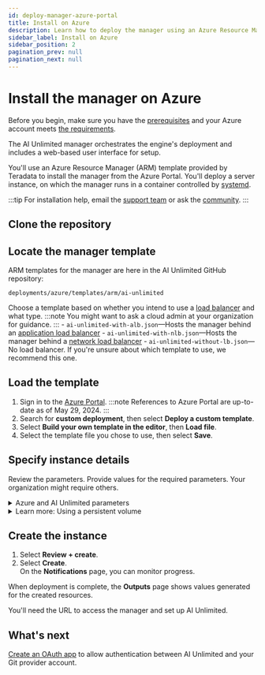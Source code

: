 ```yaml
---
id: deploy-manager-azure-portal
title: Install on Azure
description: Learn how to deploy the manager using an Azure Resource Manager (ARM) template.
sidebar_label: Install on Azure
sidebar_position: 2
pagination_prev: null
pagination_next: null
---
```


# Install the manager on Azure

Before you begin, make sure you have the [prerequisites](./index.mdx#prerequisites) and your Azure account meets [the requirements](../resources/azure-requirements.mdx).

The AI Unlimited manager orchestrates the engine's deployment and includes a web-based user interface for setup.

You'll use an Azure Resource Manager (ARM) template provided by Teradata to install the manager from the Azure Portal. You'll deploy a server instance, on which the manager runs in a container controlled by [systemd](../glossary.mdx#systemd).

:::tip
For installation help, email the <a href="mailto:aiunlimited.support@Teradata.com">support team</a> or ask the [community](https://support.teradata.com/community?id=community_forum&sys_id=b0aba91597c329d0e6d2bd8c1253affa).
:::

## Clone the repository


<MyPartial />

## Locate the manager template

ARM templates for the manager are here in the AI Unlimited GitHub repository:

`deployments/azure/templates/arm/ai-unlimited`

Choose a template based on whether you intend to use a [load balancer](../glossary.mdx#load-balancer) and what type.
:::note
You might want to ask a cloud admin at your organization for guidance.
::: - `ai-unlimited-with-alb.json`&mdash;Hosts the manager behind an [application load balancer](../glossary.mdx#application-load-balancer) - `ai-unlimited-with-nlb.json`&mdash;Hosts the manager behind a [network load balancer](../glossary.mdx#network-load-balancer) - `ai-unlimited-without-lb.json`&mdash;No load balancer. If you're unsure about which template to use, we recommend this one.

## Load the template

1. Sign in to the [Azure Portal](https://portal.azure.com).
   :::note
   References to Azure Portal are up-to-date as of May 29, 2024.
   :::
2. Search for **custom deployment**, then select **Deploy a custom template**.
3. Select **Build your own template in the editor**, then **Load file**.
4. Select the template file you chose to use, then select **Save**.

<a id="azure-parms"></a>

## Specify instance details

Review the parameters. Provide values for the required parameters. Your organization might require others.

<details>
<summary>Azure and AI Unlimited parameters</summary>

| Parameter                  | Description                                                                                                                                                                                                                                                                                                      | Notes                                                                                                                                                                                                                                                                                                                                             |
| -------------------------- | ---------------------------------------------------------------------------------------------------------------------------------------------------------------------------------------------------------------------------------------------------------------------------------------------------------------- | ------------------------------------------------------------------------------------------------------------------------------------------------------------------------------------------------------------------------------------------------------------------------------------------------------------------------------------------------- |
| Subscription               | The Azure subscription you want to use for deploying AI Unlimited.                                                                                                                                                                                                                                               | Required<br/>Default: NA <br/>This must be a pay-as-you-go account.                                                                                                                                                                                                                                                                               |
| Region                     | The region where you want to deploy AI Unlimited.                                                                                                                                                                                                                                                                | Required<br/>Default: NA<br/>Select the Azure region closest to your work location and the data resources to use with AI Unlimited.                                                                                                                                                                                                               |
| Resource Group Name        | The name of the container that groups together related AI Unlimited resources.                                                                                                                                                                                                                                   | Required<br/>Default: ai-unlimited-workspace                                                                                                                                                                                                                                                                                                      |
| AI Unlimited Name          | Unique name given to AI Unlimited.                                                                                                                                                                                                                                                                               | Required<br/>Default: NA                                                                                                                                                                                                                                                                                                                          |
| Public Key                 | The public SSH Key that you can use to connect to a VM over SSH.                                                                                                                                                                                                                                                 | Required<br/>Default: NA<br/>This value must start with “ssh-rsa”.                                                                                                                                                                                                                                                                                |
| OS Version                 | The versions of the operating systems that are available in the current subscription.                                                                                                                                                                                                                            | Optional with default<br/>Default: Ubuntu-2004                                                                                                                                                                                                                                                                                                    |
| Instance Type              | The instance type that you want to use for AI Unlimited.                                                                                                                                                                                                                                                         | Optional<br/>Default: STANDARD_D2_V3<br/>We recommend using the default instance type to save costs. The default instance type is the standard Dv3 series with 2 vCPUs and 8.0 GiB of memory.                                                                                                                                                     |
| Network                    | The name of the network to which you want to deploy the AI Unlimited instance.                                                                                                                                                                                                                                   | <br/>Optional<br/>Default: NA                                                                                                                                                                                                                                                                                                                     |
| Subnet                     | The subnetwork to which you want to deploy the AI Unlimited instance.                                                                                                                                                                                                                                            | Required<br/>Default: NA<br/>The subnet must reside in the selected availability zone.                                                                                                                                                                                                                                                            |
| Security Group             | The virtual firewall that controls inbound and outbound traffic to the instance.                                                                                                                                                                                                                                 | Optional<br/>Default: AiUnlimitedSecurityGroup<br/>Security Group is implemented as a set of rules that specify which protocols, ports, and IP addresses or CIDR blocks are allowed to access the instance. Define at least one of Access CIDR, or Security Group to allow inbound traffic unless you create custom security group ingress rules. |
| Access CIDR                | The CIDR IP address range that is permitted to access the instance.                                                                                                                                                                                                                                              | Optional<br/>Default: 0.0.0.0/0<br/>We recommend setting this value to a trusted IP range. Define at least one of Access CIDR, or Security Group to allow inbound traffic unless you create custom security group ingress rules.                                                                                                                  |
| AI Unlimited HTTP Port     | The port to access the AI Unlimited UI.                                                                                                                                                                                                                                                                          | Required with default<br/>Default: 3000                                                                                                                                                                                                                                                                                                           |
| AI Unlimited GRPC Port     | The port to access the AI Unlimited API.                                                                                                                                                                                                                                                                         | Required with default<br/>Default: 3282                                                                                                                                                                                                                                                                                                           |
| Source App Sec Groups      | The source application security groups (ASG) that have permission to connect to the AI Unlimited instance. ASGs let you organize your virtual machines (VMs) based on their specific network security policies. These security policies determine what traffic is or is not permissible on your virtual machine. | Optional<br/>Default: NA<br/> Select an application security group in the same region as the network interface.                                                                                                                                                                                                                                   |
| Destination App Sec Groups | The destination application security groups that have permission to connect to the AI Unlimited instance.                                                                                                                                                                                                        | Optional<br/>Default: NA<br/>Select an application security group in the same region as the network interface.                                                                                                                                                                                                                                    |
| Role Definition ID         | The ID of the role to use with AI Unlimited.                                                                                                                                                                                                                                                                     | Required<br/>Default: NA<br/>Use Azure CLI command- Get-AzRoleDefinition to get your Role Definition ID.                                                                                                                                                                                                                                          |
| Allow Public SSH           | Specifies whether you can use secure shell (SSH) keys to connect to VMs in Azure.                                                                                                                                                                                                                                | Optional<br/>Default: true                                                                                                                                                                                                                                                                                                                        |
| Use Key Vault              | Specifies whether to use Key Vault to retrieve the secured password during a deployment.                                                                                                                                                                                                                         | Optional<br/>Default: New                                                                                                                                                                                                                                                                                                                         |
| Use Persistent Volume      | Specifies whether you want to use a new or existing persistent volume to store data. See _Learn more: Using a persistent volume_ below the parameters section.                                                                                                                                                   | Optional with default<br/>Default: New <br/>Supported options: New or Existing, depending on your use case.                                                                                                                                                                                                                                       |
| Persistent Volume Size     | The size of the persistent volume that you can attach to the instance, in GB.                                                                                                                                                                                                                                    | Optional<br/>Default: 100                                                                                                                                                                                                                                                                                                                         |
| Existing Persistent Volume | <br/>The ID of the existing persistent volume that you can attach to the instance.                                                                                                                                                                                                                               | Required if UsePersistentVolume is set to Existing.<br/>Default: None<br/>The persistent volume must be in the same availability zone as the AI Unlimited instance.                                                                                                                                                                               |
| AI Unlimited Version       | The version of the AI Unlimited you want to deploy.                                                                                                                                                                                                                                                              | Required with default<br/>Default: latest<br/>The value is a container version tag.                                                                                                                                                                                                                                                               |
| Use NLB                    | Specifies whether the instance is accessed using a Network Load Balancer.                                                                                                                                                                                                                                        | Required with default<br/>Default: false                                                                                                                                                                                                                                                                                                          |
| Tags                       | The key-value pairs that are assigned to the resources for quick identification.                                                                                                                                                                                                                                 | Optional<br/>Default:NA                                                                                                                                                                                                                                                                                                                           |

</details>

<details>

<summary>Learn more: Using a persistent volume</summary>

The manager instance runs in a container and saves its configuration data in a database in the root volume of the instance. This data persists if you shut down, restart, or snapshot and relaunch the instance.

A persistent volume stores data for a containerized application beyond the lifetime of the container, pod, or node in which it runs.

**Without a persistent volume**

If the container, pod, or node crashes or terminates, you lose the manager's configuration data. You can deploy a new manager instance, but not to the same state as the one that was lost.

**With a persistent volume**

If the container, pod, or node crashes or terminates, and the manager's configuration data is stored in a persistent volume, you can deploy a new manager instance that has the same configuration as the one that was lost.

**Example**

1. Deploy the manager, and set the `Use Persistent Volume` parameter to **New**.
2. After you create the stack, on the **Outputs** page, note the `volume-id`.
3. Use AI Unlimited.
4. If the manager instance is lost, deploy the manager again, and include these parameters:
   - `Use Persistent Volume`: **New**
   - `Existing Persistent Volume`: the value you noted in step 2

The new manager instance has the same configuration as the one that was lost.

</details>

## Create the instance

1. Select **Review + create**.
2. Select **Create**.<br />
   On the **Notifications** page, you can monitor progress.

When deployment is complete, the **Outputs** page shows values generated for the created resources.

You'll need the URL to access the manager and set up AI Unlimited.

## What's next

[Create an OAuth app](../resources/create-oauth-app.mdx) to allow authentication between AI Unlimited and your Git provider account.
